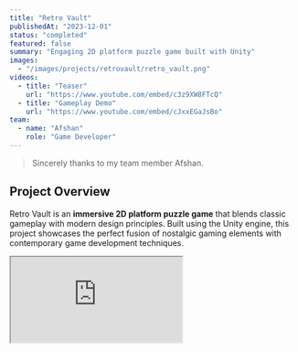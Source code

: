 ```yaml
---
title: "Retro Vault"
publishedAt: "2023-12-01"
status: "completed"
featured: false
summary: "Engaging 2D platform puzzle game built with Unity"
images:
  - "/images/projects/retrovault/retro_vault.png"
videos:
  - title: "Teaser"
    url: "https://www.youtube.com/embed/c3z9XW8FTcQ"
  - title: "Gameplay Demo"
    url: "https://www.youtube.com/embed/cJxxEGaJsBo"
team:
  - name: "Afshan"
    role: "Game Developer"
---
```


> Sincerely thanks to my team member Afshan.

## Project Overview

Retro Vault is an **immersive 2D platform puzzle game** that blends classic gameplay with modern design principles. Built using the Unity engine, this project showcases the perfect fusion of nostalgic gaming elements with contemporary game development techniques.

<div className="aspect-w-16 aspect-h-9 my-8">
  <iframe
    src="https://www.youtube.com/embed/c3z9XW8FTcQ"
    title="Retro Vault Teaser"
    allowFullScreen
    className="w-full h-full rounded-lg"
  />
</div>
<p className="text-center text-sm mt-2 font-bold">
  Teaser Video
</p>

## Key Contributions

As a core team member, my contributions were crucial to the game's development:

1. **Character Logic and Animation**
   - Implemented intricate character movement and interaction systems
   - Designed fluid animations to enhance player experience

2. **Level Design and Infrastructure**
   - Created immersive and challenging level layouts
   - Developed robust level infrastructure to support complex puzzle mechanics

3. **Collaborative Game Development**
   - Worked closely with team members to refine game mechanics
   - Contributed to the design of innovative puzzles and obstacles

## Technical Highlights

- **Engine:** Unity
- **Programming Language:** C#
- **Development Period:** 2023 Fall

## Project Showcase

<div className="aspect-w-16 aspect-h-9 my-8">
  <iframe
    src="https://www.youtube.com/embed/cJxxEGaJsBo"
    title="Retro Vault Gameplay Demo"
    allowFullScreen
    className="w-full h-full rounded-lg"
  />
</div>
<p className="text-center text-sm mt-2 font-bold">
  Retro Vault Gameplay Demo
</p>

## Conclusion

Retro Vault stands as a testament to our team's ability to create engaging, nostalgic gaming experiences while leveraging modern development tools and techniques. This project not only honed our technical skills but also our creativity in game design and collaborative problem-solving.
